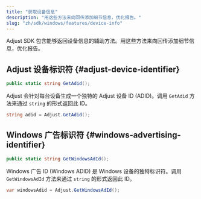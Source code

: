 ```yaml
---
title: "获取设备信息"
description: "用这些方法来向回传添加细节信息，优化报告。"
slug: "zh/sdk/windows/features/device-info"
---
```


Adjust SDK 包含能够返回设备信息的辅助方法。用这些方法来向回传添加细节信息，优化报告。

## Adjust 设备标识符 {#adjust-device-identifier}

<CodeBlock title="方法签名">

```cs
public static string GetAdid();
```

</CodeBlock>

Adjust 会针对每台设备生成一个独特的 Adjust 设备 ID \(ADID\)。调用 `GetAdid` 方法来通过 `string` 的形式返回此 ID。

```cs
string adid = Adjust.GetAdid();
```

## Windows 广告标识符 {#windows-advertising-identifier}

<CodeBlock title="方法签名">

```cs
public static string GetWindowsAdId();
```

</CodeBlock>

Windows 广告 ID \(Windows ADID\) 是 Windows 设备的独特标识符。调用 `GetWindowsAdId` 方法来通过 `string` 的形式返回此 ID。

```cs
var windowsAdid = Adjust.GetWindowsAdId();
```
